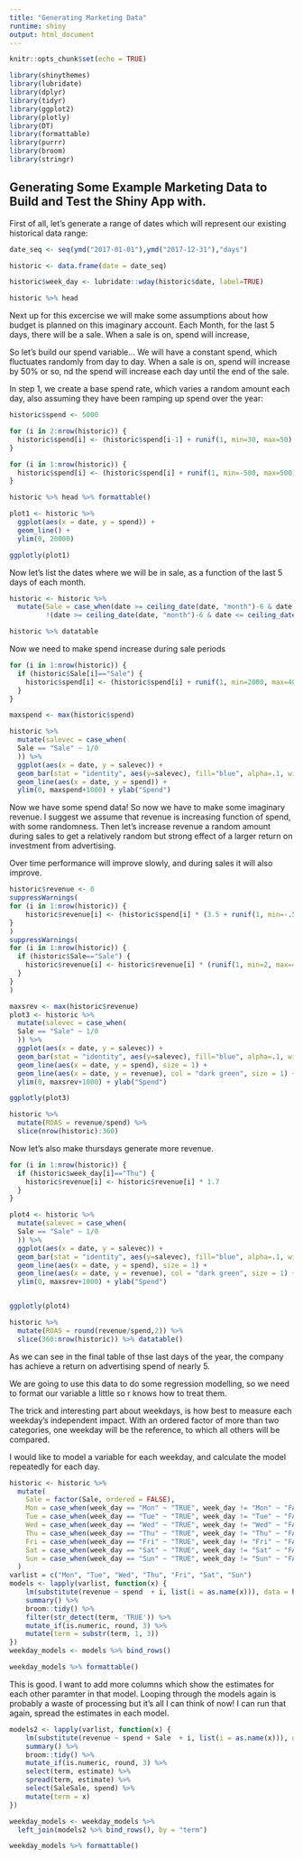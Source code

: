```yaml
---
title: "Generating Marketing Data"
runtime: shiny
output: html_document
---
```


```r
knitr::opts_chunk$set(echo = TRUE)

library(shinythemes)
library(lubridate)
library(dplyr)
library(tidyr)
library(ggplot2)
library(plotly)
library(DT)
library(formattable)
library(purrr)
library(broom)
library(stringr)
```

## Generating Some Example Marketing Data to Build and Test the Shiny App with.

First of all, let's generate a range of dates which will represent our existing historical data range:

```r
date_seq <- seq(ymd("2017-01-01"),ymd("2017-12-31"),"days")

historic <- data.frame(date = date_seq)

historic$week_day <- lubridate::wday(historic$date, label=TRUE)

historic %>% head 
```

Next up for this excercise we will make some assumptions about how budget is planned on this imaginary account.
Each Month, for the last 5 days, there will be a sale.
When a sale is on, spend will increase,

So let's build our spend variable...
We will have a constant spend, which fluctuates randomly from day to day.
When a sale is on, spend will increase by 50% or so, nd the spend will increase each day until the end of the sale.

In step 1, we create a base spend rate, which varies a random amount each day, also assuming they have been ramping up spend over the year:

```r

historic$spend <- 5000 

for (i in 2:nrow(historic)) {
  historic$spend[i] <- (historic$spend[i-1] + runif(1, min=30, max=50) - i/11) %>% round(2)
}

for (i in 1:nrow(historic)) {
  historic$spend[i] <- (historic$spend[i] + runif(1, min=-500, max=500)) %>% round(digits = 2)
}

historic %>% head %>% formattable()

plot1 <- historic %>% 
  ggplot(aes(x = date, y = spend)) +
  geom_line() +
  ylim(0, 20000) 

ggplotly(plot1)
```

Now let's list the dates where we will be in sale, as a function of the last 5 days of each month.

```r
historic <- historic %>% 
  mutate(Sale = case_when(date >= ceiling_date(date, "month")-6 & date <= ceiling_date(date, "month")-1 ~ "Sale",
         !(date >= ceiling_date(date, "month")-6 & date <= ceiling_date(date, "month")-1) ~ "BAU"))

historic %>% datatable
```

Now we need to make spend increase during sale periods

```r

for (i in 1:nrow(historic)) {
  if (historic$Sale[i]=="Sale") {
    historic$spend[i] <- (historic$spend[i] + runif(1, min=2000, max=4000)) %>% round(2)
  }
}

maxspend <- max(historic$spend)

historic %>% 
  mutate(salevec = case_when(
  Sale == "Sale" ~ 1/0
  )) %>% 
  ggplot(aes(x = date, y = salevec)) +
  geom_bar(stat = "identity", aes(y=salevec), fill="blue", alpha=.1, width = 1) +
  geom_line(aes(x = date, y = spend)) +
  ylim(0, maxspend+1000) + ylab("Spend")

```

Now we have some spend data! So now we have to make some imaginary revenue. I suggest we assume that revenue is increasing function of spend, with some randomness. Then let's increase revenue a random amount during sales to get a relatively random but strong effect of a larger return on investment from advertising.

Over time performance will improve slowly, and during sales it will also improve.

```r
historic$revenue <- 0
suppressWarnings(
for (i in 1:nrow(historic)) {
    historic$revenue[i] <- (historic$spend[i] * (3.5 + runif(1, min=-.5, max=.5)+i/400)) %>% round(2)
}
)
suppressWarnings(
for (i in 1:nrow(historic)) {
  if (historic$Sale=="Sale") {
    historic$revenue[i] <- historic$revenue[i] * (runif(1, min=2, max=4)+i/100)
  }
}
)

maxsrev <- max(historic$revenue)
plot3 <- historic %>% 
  mutate(salevec = case_when(
  Sale == "Sale" ~ 1/0
  )) %>% 
  ggplot(aes(x = date, y = salevec)) +
  geom_bar(stat = "identity", aes(y=salevec), fill="blue", alpha=.1, width = 1) +
  geom_line(aes(x = date, y = spend), size = 1) +
  geom_line(aes(x = date, y = revenue), col = "dark green", size = 1) +
  ylim(0, maxsrev+1000) + ylab("Spend") 

ggplotly(plot3)

historic %>% 
  mutate(ROAS = revenue/spend) %>% 
  slice(nrow(historic):360)
```

Now let's also make thursdays generate more revenue.

```r
for (i in 1:nrow(historic)) {
  if (historic$week_day[i]=="Thu") {
    historic$revenue[i] <- historic$revenue[i] * 1.7
  }
}

plot4 <- historic %>% 
  mutate(salevec = case_when(
  Sale == "Sale" ~ 1/0
  )) %>% 
  ggplot(aes(x = date, y = salevec)) +
  geom_bar(stat = "identity", aes(y=salevec), fill="blue", alpha=.1, width = 1) +
  geom_line(aes(x = date, y = spend), size = 1) +
  geom_line(aes(x = date, y = revenue), col = "dark green", size = 1) +
  ylim(0, maxsrev+1000) + ylab("Spend") 


ggplotly(plot4)

historic %>% 
  mutate(ROAS = round(revenue/spend,2)) %>% 
  slice(360:nrow(historic)) %>% datatable()

```

As we can see in the final table of thse last days of the year, the company has achieve a return on advertising spend of nearly 5.

We are going to use this data to do some regression modelling, so we need to format our variable a little so r knows how to treat them.

The trick and interesting part about weekdays, is how best to measure each weekday's independent impact.
With an ordered factor of more than two categories, one weekday will be the reference, to which all others will be compared.

I would like to model a variable for each weekday, and calculate the model repeatedly for each day.

```r

historic <- historic %>% 
  mutate(
    Sale = factor(Sale, ordered = FALSE),
    Mon = case_when(week_day == "Mon" ~ "TRUE", week_day != "Mon" ~ "FALSE"),
    Tue = case_when(week_day == "Tue" ~ "TRUE", week_day != "Tue" ~ "FALSE"),
    Wed = case_when(week_day == "Wed" ~ "TRUE", week_day != "Wed" ~ "FALSE"),
    Thu = case_when(week_day == "Thu" ~ "TRUE", week_day != "Thu" ~ "FALSE"),
    Fri = case_when(week_day == "Fri" ~ "TRUE", week_day != "Fri" ~ "FALSE"),
    Sat = case_when(week_day == "Sat" ~ "TRUE", week_day != "Sat" ~ "FALSE"),
    Sun = case_when(week_day == "Sun" ~ "TRUE", week_day != "Sun" ~ "FALSE")
  )
varlist = c("Mon", "Tue", "Wed", "Thu", "Fri", "Sat", "Sun")
models <- lapply(varlist, function(x) {
    lm(substitute(revenue ~ spend  + i, list(i = as.name(x))), data = historic) %>% 
    summary() %>% 
    broom::tidy() %>% 
    filter(str_detect(term, 'TRUE')) %>% 
    mutate_if(is.numeric, round, 3) %>% 
    mutate(term = substr(term, 1, 3))
})
weekday_models <- models %>% bind_rows() 

weekday_models %>% formattable()

```

This is good. I want to add more columns which show the estimates for each other paramter in that model. Looping through the models again is probably a waste of processing but it's all I can think of now! I can run that again, spread the estimates in each model.

```r
models2 <- lapply(varlist, function(x) {
    lm(substitute(revenue ~ spend + Sale  + i, list(i = as.name(x))), data = historic) %>% 
    summary() %>% 
    broom::tidy() %>% 
    mutate_if(is.numeric, round, 3) %>% 
    select(term, estimate) %>% 
    spread(term, estimate) %>% 
    select(SaleSale, spend) %>% 
    mutate(term = x)
})

weekday_models <- weekday_models %>% 
  left_join(models2 %>% bind_rows(), by = "term")

weekday_models %>% formattable()
  
```


